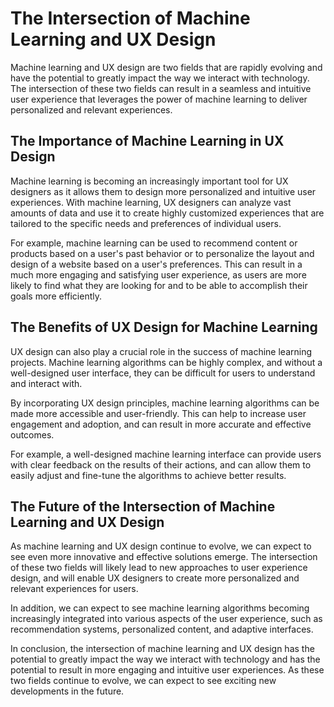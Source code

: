 # The Intersection of Machine Learning and UX Design

Machine learning and UX design are two fields that are rapidly evolving and have the potential to greatly impact the way we interact with technology. The intersection of these two fields can result in a seamless and intuitive user experience that leverages the power of machine learning to deliver personalized and relevant experiences.

## The Importance of Machine Learning in UX Design

Machine learning is becoming an increasingly important tool for UX designers as it allows them to design more personalized and intuitive user experiences. With machine learning, UX designers can analyze vast amounts of data and use it to create highly customized experiences that are tailored to the specific needs and preferences of individual users.

For example, machine learning can be used to recommend content or products based on a user's past behavior or to personalize the layout and design of a website based on a user's preferences. This can result in a much more engaging and satisfying user experience, as users are more likely to find what they are looking for and to be able to accomplish their goals more efficiently.

## The Benefits of UX Design for Machine Learning

UX design can also play a crucial role in the success of machine learning projects. Machine learning algorithms can be highly complex, and without a well-designed user interface, they can be difficult for users to understand and interact with.

By incorporating UX design principles, machine learning algorithms can be made more accessible and user-friendly. This can help to increase user engagement and adoption, and can result in more accurate and effective outcomes.

For example, a well-designed machine learning interface can provide users with clear feedback on the results of their actions, and can allow them to easily adjust and fine-tune the algorithms to achieve better results.

## The Future of the Intersection of Machine Learning and UX Design

As machine learning and UX design continue to evolve, we can expect to see even more innovative and effective solutions emerge. The intersection of these two fields will likely lead to new approaches to user experience design, and will enable UX designers to create more personalized and relevant experiences for users.

In addition, we can expect to see machine learning algorithms becoming increasingly integrated into various aspects of the user experience, such as recommendation systems, personalized content, and adaptive interfaces.

In conclusion, the intersection of machine learning and UX design has the potential to greatly impact the way we interact with technology and has the potential to result in more engaging and intuitive user experiences. As these two fields continue to evolve, we can expect to see exciting new developments in the future.
